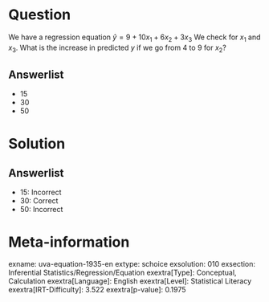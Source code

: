 Question
========

We have a regression equation $\hat{y} = 9 + 10x_{1} +
6x_{2} + 3x_{3}$ We check for *x*~1~ and *x*~3~. What is the increase in predicted *y* if we go from 4 to 9 for *x*~2~?

Answerlist
----------

* 15
* 30
* 50

Solution
========

Answerlist
----------

* 15: Incorrect
* 30: Correct
* 50: Incorrect

Meta-information
================
exname: uva-equation-1935-en
extype: schoice
exsolution: 010
exsection: Inferential Statistics/Regression/Equation
exextra[Type]: Conceptual, Calculation
exextra[Language]: English
exextra[Level]: Statistical Literacy
exextra[IRT-Difficulty]: 3.522
exextra[p-value]: 0.1975

